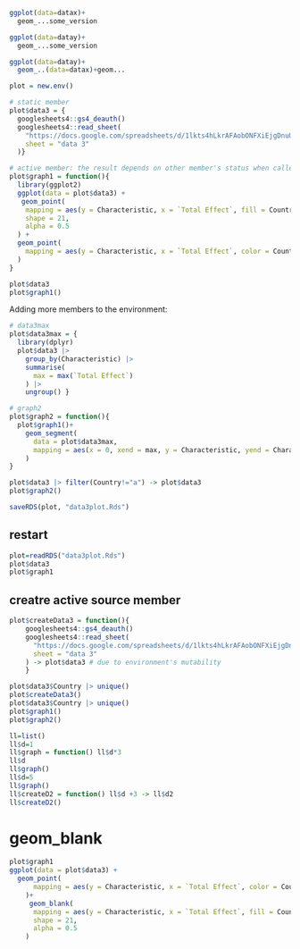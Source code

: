 

```r
ggplot(data=datax)+
  geom_...some_version

ggplot(data=datay)+
  geom_...some_version

ggplot(data=datay)+
  geom_..(data=datax)+geom...
```

```r
plot = new.env()

# static member
plot$data3 = {
  googlesheets4::gs4_deauth()
  googlesheets4::read_sheet(
    "https://docs.google.com/spreadsheets/d/1lkts4hLkrAFAobONFXiEjgDnuUmXKci6YF--vg1pC1s/edit?usp=sharing",
    sheet = "data 3"
  )}

# active member: the result depends on other member's status when called
plot$graph1 = function(){
  library(ggplot2)
  ggplot(data = plot$data3) +
   geom_point(
    mapping = aes(y = Characteristic, x = `Total Effect`, fill = Country, size = Population),
    shape = 21,
    alpha = 0.5
  ) +
  geom_point(
    mapping = aes(y = Characteristic, x = `Total Effect`, color = Country)
  )
}

plot$data3
plot$graph1()
```

Adding more members to the environment:
```r
# data3max 
plot$data3max = {
  library(dplyr)
  plot$data3 |>
    group_by(Characteristic) |>
    summarise(
      max = max(`Total Effect`)
    ) |>
    ungroup() }

# graph2
plot$graph2 = function(){
  plot$graph1()+
    geom_segment(
      data = plot$data3max,
      mapping = aes(x = 0, xend = max, y = Characteristic, yend = Characteristic)
    )
}

plot$data3 |> filter(Country!="a") -> plot$data3
plot$graph2()
```

```r
saveRDS(plot, "data3plot.Rds")
```


## restart 

```r
plot=readRDS("data3plot.Rds")
plot$data3
plot$graph1
```

## creatre active source member

```r
plot$createData3 = function(){
    googlesheets4::gs4_deauth()
    googlesheets4::read_sheet(
      "https://docs.google.com/spreadsheets/d/1lkts4hLkrAFAobONFXiEjgDnuUmXKci6YF--vg1pC1s/edit?usp=sharing",
      sheet = "data 3"
    ) -> plot$data3 # due to environment's mutability
    }

plot$data3$Country |> unique()
plot$createData3()
plot$data3$Country |> unique()
plot$graph1()
plot$graph2()

```

```r
ll=list()
ll$d=1
ll$graph = function() ll$d*3
ll$d
ll$graph()
ll$d=5
ll$graph()
ll$createD2 = function() ll$d +3 -> ll$d2
ll$createD2()
```

# geom_blank

```r
plot$graph1
ggplot(data = plot$data3) +
  geom_point(
      mapping = aes(y = Characteristic, x = `Total Effect`, color = Country)
    )+
     geom_blank(
      mapping = aes(y = Characteristic, x = `Total Effect`, fill = Country, size = Population),
      shape = 21,
      alpha = 0.5
    ) 
```


















